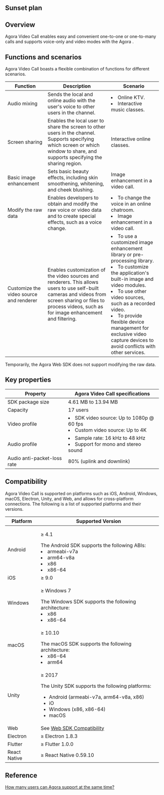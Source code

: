 

## Sunset plan

<SunsetPlan />

## Overview

Agora Video Call enables easy and convenient one-to-one or one-to-many calls and supports voice-only and video modes with the Agora <Vg k="VSDK" />.

## Functions and scenarios

Agora Video Call boasts a flexible combination of functions for different scenarios.


| Function                                | Description                                                  | Scenario                                                     |
| --------------------------------------- | ------------------------------------------------------------ | ------------------------------------------------------------ |
| Audio mixing                            | Sends the local and online audio with the user's voice to other users in the channel. | <li>Online KTV. </li><li>Interactive music classes.</li>               |
| Screen sharing                          | Enables the local user to share the screen to other users in the channel. Supports specifying which screen or which window to share, and supports specifying the sharing region. | Interactive online classes.                                  |
| Basic image enhancement                 | Sets basic beauty effects, including skin smoothening, whitening, and cheek blushing. | Image enhancement in a video call.                           |
| Modify the raw data                     | Enables developers to obtain and modify the raw voice or video data and to create special effects, such as a voice change. | <li>To change the voice in an online chatroom. </li><li>Image enhancement in a video call.</li> |
| Customize the video source and renderer | Enables customization of the video sources and renderers. This allows users to use self-built cameras and videos from screen sharing or files to process videos, such as for image enhancement and filtering. | <li>To use a customized image enhancement library or pre-processing library.</li><li>To customize the application's built-in image and video modules.</li><li>To use other video sources, such as a recorded video.</li><li>To provide flexible device management for exclusive video capture devices to avoid conflicts with other services.</li> |

<div class="alert info">Temporarily, the Agora <Vg k="VIDEO" /> Web SDK does not support modifying the raw data. </div>

## Key properties

| Property                    | Agora Video Call specifications                              |
| --------------------------- | ------------------------------------------------------------ |
| SDK package size            | 4.61 MB to 13.94 MB                                          |
| Capacity                    | 17 users                                                     |
| Video profile               | <li>SDK video source: Up to 1080p @ 60 fps</li><li>Custom video source: Up to 4K</li> |
| Audio profile               | <li>Sample rate: 16 kHz to 48 kHz</li><li>Support for mono and stereo sound</li> |
| Audio anti-packet-loss rate | 80% (uplink and downlink)                                    |

## Compatibility

Agora Video Call is supported on platforms such as iOS, Android, Windows, macOS, Electron, Unity, and Web, and allows for cross-platform connections. The following is a list of supported platforms and their versions.

| Platform             | Supported Version                                            |
| -------------------- | ------------------------------------------------------------ |
| Android              | <p>≥ 4.1</p>The Android SDK supports the following ABIs:<li>armeabi-v7a</li><li>arm64-v8a</li><li>x86</li><li>x86-64</li> |
| iOS                  | ≥ 9.0                                                       |
| Windows              | <p>≥ Windows 7</p>The Windows SDK supports the following architecture:<li>x86</li><li>x86-64</li>                                                      |
| macOS                | <p>≥ 10.10</p>The macOS SDK supports the following architecture:<li>x86-64</li><li>arm64</li>                                                        |
| Unity                | <p>≥ 2017</p>The Unity SDK supports the following platforms:<ul><li>Android (armeabi-v7a, arm64-v8a, x86)</li><li>iO</li><li>Windows (x86, x86-64)</li><li>macOS</li></ul>                                                        |
| Web                  | See [Web SDK Compatibility](https://docs.agora.io/en/help/general-product-inquiry/browser_support) |
|Electron |≥ Electron 1.8.3|
|Flutter  |≥ Flutter 1.0.0 |
|React Native |≥ React Native 0.59.10|

## Reference

[How many users can Agora <Vg k="VSDK" /> support at the same time?](https://docs.agora.io/en/help/general-product-inquiry/capacity)
